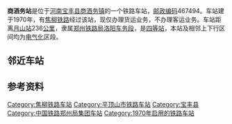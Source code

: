 {{noteTA
|1=zh-cn:始发车次; zh-hk:列車班次;
|2=zh-cn:车次; zh-hk:班次;
}}
{{Infobox China railway station
|车站名称 = 商酒务站
|图片 = 
|图片介绍 = 
|其他名称 = 
|车站拼音 = Shangjiuwu
|英文名称 = Shangjiuwu Railway Station
|车站代码 = 44225<ref>{{cite book|title=中华人民共和国铁路车站代码（GB/T 10302-2010）|publisher=中国标准出版社|year=2010|isbn=155066140495|ignore-isbn-error=true|pages=31}}</ref>
|电报码 = SWF
|拼音码 = 
|车站位置 = [[河南省|河南省]][[平顶山市|平顶山市]][[宝丰县|宝丰县]]
|归属 = [[郑州铁路局|郑州铁路局]]洛阳车务段
|线路 = [[焦柳铁路|焦柳铁路]]
|车站等级 = [[四等站_(中铁)|四等站]]
}}
'''商酒务站'''是位于[[河南|河南]][[宝丰县|宝丰县]][[商酒务镇|商酒务镇]]的一个铁路车站，[[邮政编码|邮政编码]]467494。车站建于1970年，有[[焦柳铁路|焦柳铁路]]经过该站，现仅办理货运业务，不办理客运业务。车站距离[[月山站|月山站]]236[[公里|公里]]，隶属[[郑州铁路局|郑州铁路局]][[洛阳车务段|洛阳车务段]]，是[[四等站_(中铁)|四等站]]，本站及相邻上下行区间均为[[电气化|电气化]]区段。

==邻近车站==
{{start rail box|[[File:China_Railways.svg|16px]][[中国铁路|中国铁路]]}}
{{s-inop|[[小屯街站|小屯街站]]}}
{{s-line|[[焦柳铁路|焦柳铁路]]}}
{{s-inop|[[宝丰站|宝丰站]]<br><s>大栗庄站</s>(已撤销)}}
{{end box}}

==参考资料==
{{reflist}}

{{焦柳铁路}}
{{铁路车站小作品}}
{{河南小作品}}

[[Category:焦柳铁路车站|Category:焦柳铁路车站]]
[[Category:平顶山市铁路车站|Category:平顶山市铁路车站]]
[[Category:宝丰县|Category:宝丰县]]
[[Category:中国铁路郑州局集团车站|Category:中国铁路郑州局集团车站]]
[[Category:1970年启用的铁路车站|Category:1970年启用的铁路车站]]